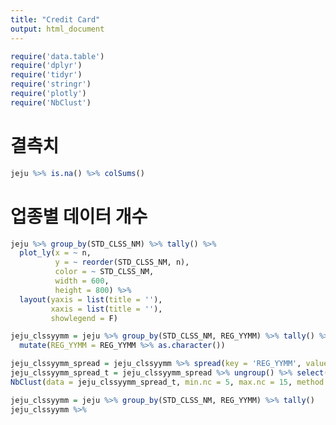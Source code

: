---
title: "Credit Card"
output: html_document
---

```{r setup, include=FALSE}
require('data.table')
require('dplyr')
require('tidyr')
require('stringr')
require('plotly')
require('NbClust')
```

# 결측치

```{r}
jeju %>% is.na() %>% colSums()
```

# 업종별 데이터 개수

```{r}
jeju %>% group_by(STD_CLSS_NM) %>% tally() %>% 
  plot_ly(x = ~ n,
          y = ~ reorder(STD_CLSS_NM, n),
          color = ~ STD_CLSS_NM,
          width = 600,
          height = 800) %>% 
  layout(yaxis = list(title = ''),
         xaxis = list(title = ''),
         showlegend = F)
```

```{r}
jeju_clssyymm = jeju %>% group_by(STD_CLSS_NM, REG_YYMM) %>% tally() %>% 
  mutate(REG_YYMM = REG_YYMM %>% as.character())

jeju_clssyymm_spread = jeju_clssyymm %>% spread(key = 'REG_YYMM', value = n)
jeju_clssyymm_spread_t = jeju_clssyymm_spread %>% ungroup() %>% select(-1) %>% t()
NbClust(data = jeju_clssyymm_spread_t, min.nc = 5, max.nc = 15, method = 'complete', index = 'all')

```


```{r}
jeju_clssyymm = jeju %>% group_by(STD_CLSS_NM, REG_YYMM) %>% tally()
jeju_clssyymm %>% 
```

